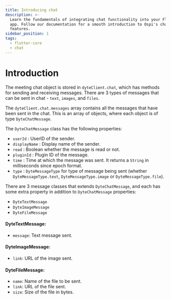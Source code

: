 ```yaml
---
title: Introducing chat
description: >-
  Learn the fundamentals of integrating chat functionality into your Flutter
  app. Follow our documentation for a smooth introduction to Ospi's chat
  features.
sidebar_position: 1
tags:
  - flutter-core
  - chat
---
```


# Introduction

The meeting chat object is stored in `dyteClient.chat`, which has methods for
sending and receiving messages. There are 3 types of messages that can be sent
in chat - `text`, `images`, and `files`.

The `dyteClient.chat.messages` array contains all the messages that have been
sent in the chat. This is an array of objects, where each object is of type
`DyteChatMessage`.

The `DyteChatMessage` class has the following properties:

- `userId` : UserID of the sender.
- `displayName` : Display name of the sender.
- `read` : Boolean whether the message is read or not.
- `pluginId` : Plugin ID of the message.
- `time` : Time at which the message was sent. It returns a `String` in milliseconds since epoch format.
- `type` : `DyteMessageType` for type of message being sent (whether
  `DyteMessageType.text`, `DyteMessageType.image` or `DyteMessageType.file`).

There are 3 message classes that extends `DyteChatMessage`, and each has some
extra property in addition to `DyteChatMessage` properties:

- `DyteTextMessage`
- `DyteImageMessage`
- `DyteFileMessage`

#### DyteTextMessage:

- `message`: Text message sent.

#### DyteImageMessage:

- `link`: URL of the image sent.

#### DyteFileMessage:

- `name`: Name of the file to be sent.
- `link`: URL of the file sent.
- `size`: Size of the file in bytes.

<head>
  <title>Flutter Core Introducing chat</title>
  <meta name="description" content="Learn the fundamentals of integrating chat functionality into your Flutter app. Follow our documentation for a smooth introduction to Ospi's chat features."/>
</head>
